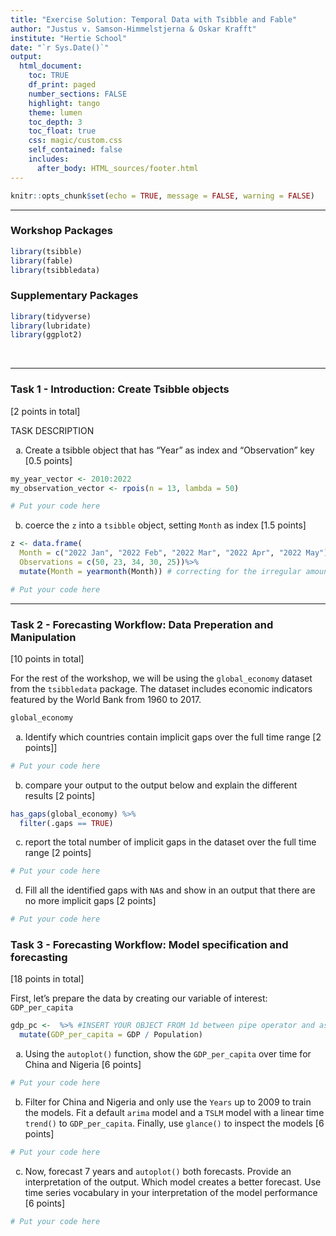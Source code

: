```yaml
---
title: "Exercise Solution: Temporal Data with Tsibble and Fable"
author: "Justus v. Samson-Himmelstjerna & Oskar Krafft"
institute: "Hertie School"
date: "`r Sys.Date()`"
output: 
  html_document:
    toc: TRUE
    df_print: paged
    number_sections: FALSE
    highlight: tango
    theme: lumen
    toc_depth: 3
    toc_float: true
    css: magic/custom.css 
    self_contained: false
    includes:
      after_body: HTML_sources/footer.html
---
```


```r
knitr::opts_chunk$set(echo = TRUE, message = FALSE, warning = FALSE)
```

------------------------------------------------------------------------

### Workshop Packages

```r
library(tsibble)
library(fable)
library(tsibbledata)
```

### Supplementary Packages

```r
library(tidyverse)
library(lubridate)
library(ggplot2)
```

<br>

------------------------------------------------------------------------

### Task 1 - Introduction: Create Tsibble objects

[2 points in total]

TASK DESCRIPTION

a)  Create a tsibble object that has "Year" as index and "Observation" key [0.5 points]

```r
my_year_vector <- 2010:2022
my_observation_vector <- rpois(n = 13, lambda = 50)

# Put your code here
```

b)  coerce the `z` into a `tsibble` object, setting `Month` as index [1.5 points]
```r
z <- data.frame(
  Month = c("2022 Jan", "2022 Feb", "2022 Mar", "2022 Apr", "2022 May"),
  Observations = c(50, 23, 34, 30, 25))%>% 
  mutate(Month = yearmonth(Month)) # correcting for the irregular amount of days per month

# Put your code here
```

------------------------------------------------------------------------

### Task 2 - Forecasting Workflow: Data Preperation and Manipulation  

[10 points in total]

For the rest of the workshop, we will be using the `global_economy` dataset from the `tsibbledata` package.
The dataset includes economic indicators featured by the World Bank from 1960 to 2017.

```r
global_economy
```

a)  Identify which countries contain implicit gaps over the full time range [2 points]]

```r
# Put your code here
```

b) compare your output to the output below and explain the different results [2 points]

```r
has_gaps(global_economy) %>% 
  filter(.gaps == TRUE)
```

c) report the total number of implicit gaps in the dataset over the full time range [2 points]

```r
# Put your code here
```

d) Fill all the identified gaps with `NA`s and show in an output that there are no more implicit gaps [2 points]

```r
# Put your code here
```

### Task 3 - Forecasting Workflow: Model specification and forecasting  

[18 points in total]

First, let's prepare the data by creating our variable of interest: `GDP_per_capita`

```r
gdp_pc <-  %>% #INSERT YOUR OBJECT FROM 1d between pipe operator and assignment operator. If you did not complete 1d) use the original global_economy tsibble
  mutate(GDP_per_capita = GDP / Population)
```

a) Using the `autoplot()` function, show the `GDP_per_capita` over time for China and Nigeria [6 points]

```r
# Put your code here
```

b) Filter for China and Nigeria and only use the `Years` up to 2009 to train the models. Fit a default `arima` model and a `TSLM` model with a linear time `trend()` to `GDP_per_capita`. Finally, use `glance()` to inspect the models [6 points]

```r
# Put your code here
```


c) Now, forecast 7 years and `autoplot()` both forecasts. Provide an interpretation of the output. Which model creates a better forecast. Use time series vocabulary in your interpretation of the model performance [6 points]

```r
# Put your code here
```

